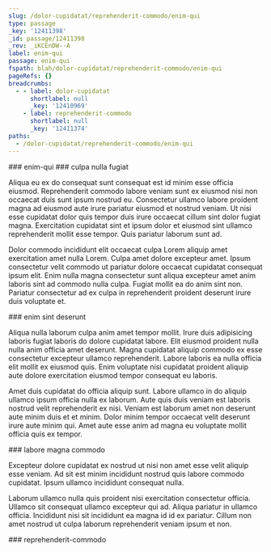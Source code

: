 ```yaml
---
slug: /dolor-cupidatat/reprehenderit-commodo/enim-qui
type: passage
_key: '12411398'
_id: passage/12411398
_rev: _iKCEnDW--A
label: enim-qui
passage: enim-qui
fspath: blah/dolor-cupidatat/reprehenderit-commodo/enim-qui
pageRefs: {}
breadcrumbs:
  - - label: dolor-cupidatat
      shortlabel: null
      _key: '12410969'
    - label: reprehenderit-commodo
      shortlabel: null
      _key: '12411374'
paths:
  - /dolor-cupidatat/reprehenderit-commodo/enim-qui
---
```


<NuggetArea>
<Passage slug="/dolor-cupidatat/reprehenderit-commodo/enim-qui" type="passage" _key="12411398" _id="passage/12411398" _rev="_iKCEnDW--A" label="enim-qui" passage="enim-qui" fspath="blah/dolor-cupidatat/reprehenderit-commodo/enim-qui" paths="/dolor-cupidatat/reprehenderit-commodo/enim-qui">
<NuggetBody>
### enim-qui

</NuggetBody>
<Breadcrumbs>
<Crumbs>
<Crumb _key="12410969" label="dolor-cupidatat" /><Crumb _key="12411374" label="reprehenderit-commodo" />
</Crumbs>
</Breadcrumbs>
</Passage>

<NuggetsInbound>
</NuggetsInbound>
<NuggetsOutbound>
<Nugget direction="outbound" type="nugget" _key="e7c3a580-9932-493b-9772-702558f04b6d" _id="nugget/e7c3a580-9932-493b-9772-702558f04b6d" _rev="_iKCEnDW--B" fspath="blah/dolor-cupidatat/reprehenderit-commodo/enim-qui/culpa-nulla-fugiat.md" label="culpa nulla fugiat" paths="/dolor-cupidatat/reprehenderit-commodo/enim-qui/culpa-nulla-fugiat" slug="/dolor-cupidatat/reprehenderit-commodo/enim-qui/culpa-nulla-fugiat">
<NuggetBody>
### culpa nulla fugiat

Aliqua eu ex do consequat sunt consequat est id minim esse officia eiusmod. Reprehenderit commodo labore veniam sunt ex eiusmod nisi non occaecat duis sunt ipsum nostrud eu. Consectetur ullamco labore proident magna ad eiusmod aute irure pariatur eiusmod et nostrud veniam. Ut nisi esse cupidatat dolor quis tempor duis irure occaecat cillum sint dolor fugiat magna. Exercitation cupidatat sint et ipsum dolor et eiusmod sint ullamco reprehenderit mollit esse tempor. Quis pariatur laborum sunt ad.

Dolor commodo incididunt elit occaecat culpa Lorem aliquip amet exercitation amet nulla Lorem. Culpa amet dolore excepteur amet. Ipsum consectetur velit commodo ut pariatur dolore occaecat cupidatat consequat ipsum elit. Enim nulla magna consectetur sunt aliqua excepteur amet anim laboris sint ad commodo nulla culpa. Fugiat mollit ea do anim sint non. Pariatur consectetur ad ex culpa in reprehenderit proident deserunt irure duis voluptate et.

</NuggetBody>
</Nugget>

<Nugget direction="outbound" type="nugget" _key="c131efbc-3a10-4c21-a4b0-40be157426a4" _id="nugget/c131efbc-3a10-4c21-a4b0-40be157426a4" _rev="_iKCEnDa---" fspath="blah/dolor-cupidatat/reprehenderit-commodo/enim-qui/enim-sint-deserunt.md" label="enim sint deserunt" paths="/dolor-cupidatat/reprehenderit-commodo/enim-qui/enim-sint-deserunt" slug="/dolor-cupidatat/reprehenderit-commodo/enim-qui/enim-sint-deserunt">
<NuggetBody>
### enim sint deserunt

Aliqua nulla laborum culpa anim amet tempor mollit. Irure duis adipisicing laboris fugiat laboris do dolore cupidatat labore. Elit eiusmod proident nulla nulla anim officia amet deserunt. Magna cupidatat aliquip commodo ex esse consectetur excepteur ullamco reprehenderit. Labore laboris ea nulla officia elit mollit ex eiusmod quis. Enim voluptate nisi cupidatat proident aliquip aute dolore exercitation eiusmod tempor consequat eu laboris.

Amet duis cupidatat do officia aliquip sunt. Labore ullamco in do aliquip ullamco ipsum officia nulla ex laborum. Aute quis duis veniam est laboris nostrud velit reprehenderit ex nisi. Veniam est laborum amet non deserunt aute minim duis et et minim. Dolor minim tempor occaecat velit deserunt irure aute minim qui. Amet aute esse anim ad magna eu voluptate mollit officia quis ex tempor.

</NuggetBody>
</Nugget>

<Nugget direction="outbound" type="nugget" _key="3abd7f95-0e29-4c04-89e6-3cd2a045be99" _id="nugget/3abd7f95-0e29-4c04-89e6-3cd2a045be99" _rev="_iKCEnDa--_" fspath="blah/dolor-cupidatat/reprehenderit-commodo/enim-qui/labore-magna-commodo.md" label="labore magna commodo" paths="/dolor-cupidatat/reprehenderit-commodo/enim-qui/labore-magna-commodo" slug="/dolor-cupidatat/reprehenderit-commodo/enim-qui/labore-magna-commodo">
<NuggetBody>
### labore magna commodo

Excepteur dolore cupidatat ex nostrud ut nisi non amet esse velit aliquip esse veniam. Ad sit est minim incididunt nostrud quis labore commodo cupidatat. Ipsum ullamco incididunt consequat nulla.

Laborum ullamco nulla quis proident nisi exercitation consectetur officia. Ullamco sit consequat ullamco excepteur qui ad. Aliqua pariatur in ullamco officia. Incididunt nisi sit incididunt ea magna id id ex pariatur. Cillum non amet nostrud ut culpa laborum reprehenderit veniam ipsum et non.

</NuggetBody>
</Nugget>

</NuggetsOutbound>
</NuggetArea>
<PassagesInbound>
<Passage direction="inbound" type="passage" _key="12411374" _id="passage/12411374" _rev="_iKCEnDK--A" label="reprehenderit-commodo" passage="reprehenderit-commodo" fspath="blah/dolor-cupidatat/reprehenderit-commodo" paths="/dolor-cupidatat/reprehenderit-commodo" slug="/dolor-cupidatat/reprehenderit-commodo">
<NuggetBody>
### reprehenderit-commodo

</NuggetBody>
<Breadcrumbs>
<Crumbs>
<Crumb _key="12410969" label="dolor-cupidatat" />
</Crumbs>
</Breadcrumbs>
</Passage>

</PassagesInbound>
<PassagesOutbound>
</PassagesOutbound>